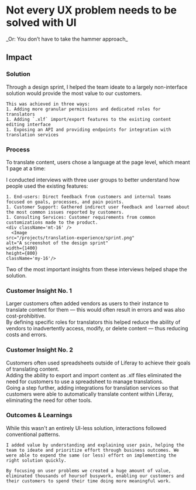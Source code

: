 
# Not every UX problem needs to be solved with UI

<Hammer className="mx-auto mb-16 w-full" />
<span className="text-text/60 mb-12 col-span-full">
  _Or: You don’t have to take the hammer approach_
</span>

<Summary
  problem={
    'Most of Liferay’s customers support at least 2 languages, and some with large, public-facing websites often have a dozen or more languages.\n While technically possible, translating at this scale requires a lot of error-prone manual work.'
  }
  role={
    'As the team’s Product Designer, I worked with the Technical lead and PM to do end-to-end product design. From interviewing users to implementation QA.'
  }
  contributions={[
    'User Research',
    'Workshop Facilitation',
    'Product Strategy',
    'Interaction Design',
    'Prototyping',
    'Usability Testing',
    'Quality Assurance',
  ]}
/>

<div className="grid grid-cols-subgrid gap-8 mt-32">
  <h2 className="small-caps max-md:col-span-5 mt-6">Impact</h2>
  <ImpactCard
    className="sm:max-lg:col-span-2 col-span-3 2xl:col-span-2"
    title="Cost Reduction"
    arrow="down"
    importantNumber={90}
    content="Many customers achieved significant vendor savings"
  />
  <ImpactCard
    className="col-span-3 sm:max-lg:col-span-2 lg:col-span-3"
    title="average hours saved per year"
    arrow="none"
    importantNumber={550}
    numberType="integer"
    content="Removing or reducing time-consuming process helped our customers save a lot of time"
  />
</div>

<div className="grid grid-cols-subgrid gap-8 mt-40">
  <h3 className="small-caps max-md:col-span-5">Solution</h3>
  <div className="md:col-start-2 mb-16 col-span-6 2xl:col-span-4">
    Through a design sprint, I helped the team ideate to a largely non-interface solution would provide the most value to our customers.

    This was achieved in three ways:
    1. Adding more granular permissions and dedicated roles for translators
    1. Adding `.xlf` import/export features to the existing content editing interface
    1. Exposing an API and providing endpoints for integration with translation services

  </div>
  <TranslationAPI className="my-16 col-span-8" />
</div>

<div className="grid grid-cols-subgrid gap-8 mt-40">
  <h3 className="small-caps max-md:col-span-5 mt-6">Process</h3>
  <div className="md:max-lg:col-start-2 lg:col-start-1 col-span-6">
    To translate content, users chose a language at the page level, which meant 1 page at a time:
   </div>

  <Device
    beforeSrc="/projects/translation-experience/before-choose.png"
    beforeAlt="Interface showing the manual process of choosing which language to translate to"
    width={1400}
    height={800}
    className="!col-span-9 !col-start-1" 
  />
</div>

<div className="!md:col-start-2 my-16 col-span-6">
 I conducted interviews with three user groups to better understand how people used the existing features:

    1. End-users: Direct feedback from customers and internal teams focused on goals, processes, and pain points.
    1. Customer Support: Gathered indirect user feedback and learned about the most common issues reported by customers.
    1. Consulting Services: Customer requirements from common customizations made to the product.
    <div className='mt-16' />
      <Image
    src="/projects/translation-experience/sprint.png"
    alt="A screenshot of the design sprint"
    width={1400}
    height={800}
    className='my-16'/>

Two of the most important insights from these interviews helped shape the solution.

</div>

<div className="grid grid-cols-subgrid gap-8 mt-40">
  <div className="md:max-lg:col-start-2 col-span-3 md:col-span-2">
    <div className="top-64 sticky flex flex-col gap-8">
      <h3 className="small-caps">Customer Insight No. 1</h3>
      <div className="flex sm:flex-col">
        <User className="order-2 sm:order-none m-4 mr-0 w-full sm:w-48" />
        Larger customers often added vendors as users to their instance to translate
        content for them &mdash; this would often result in errors and was also cost-prohibitive.
      </div>
    </div>
  </div>
  <div className="col-span-6 flex flex-col gap-8">
    <Device
      beforeSrc="/projects/translation-experience/permissions.png"
      alt="Auto translate interface in action"
      width={1200}
      height={800}
    />
    <div className="ml-4">
      By defining specific roles for translators this helped reduce the ability
      of vendors to inadvertently access, modify, or delete content &mdash; thus
      reducing costs and errors.
    </div>
  </div>
</div>

<div className="grid grid-cols-subgrid gap-8 my-40">
  <div className="md:max-lg:col-start-2 col-span-3 md:col-span-2">
    <div className="top-64 sticky flex flex-col gap-8">
      <h3 className="small-caps">Customer Insight No. 2</h3>
      <div className="flex sm:flex-col">
        <Spreadsheet className="order-2 sm:order-none m-4 mr-0 w-full sm:w-48" />
        Customers often used spreadsheets outside of Liferay to achieve their goals
        of translating content.
      </div>
    </div>
  </div>
  <div className="col-span-6 flex flex-col gap-8">
    <Device
      beforeSrc="/projects/translation-experience/import.png"
      alt="Auto translate interface in action"
      width={1200}
      height={800}
    />
    <div className="ml-4 mb-16">
      Adding the ability to export and import content as .xlf files eliminated
      the need for customers to use a spreadsheet to manage translations.
    </div>
    <Device
      beforeSrc="/projects/translation-experience/settings.png"
      alt="Auto translate interface in action"
      width={1200}
      height={800}
    />
    <div className="ml-4">
      Going a step further, adding integrations for translation services so that
      customers were able to automatically translate content within Liferay,
      eliminating the need for other tools.
    </div>
  </div>
</div>

  <Key className='!col-span-4 2xl:!col-start-4 mt-16' />
<div className="grid grid-cols-subgrid gap-8 mt-40">
  <h3 className="small-caps col-span-5 mt-6">Outcomes & Learnings</h3>
  <div className="md:max-lg:col-start-2 col-span-5">
    While this wasn't an entirely UI-less solution, interactions followed conventional patterns. 
    
    I added value by understanding and explaining user pain, helping the team to ideate and prioritize effort through business outcomes. We were able to expend the same (or less) effort on implementing the right solution quickly.

    By focusing on user problems we created a huge amount of value, eliminated thousands of hoursof busywork, enabling our customers and their customers to spend their time doing more meaningful work.

   </div>

</div>
